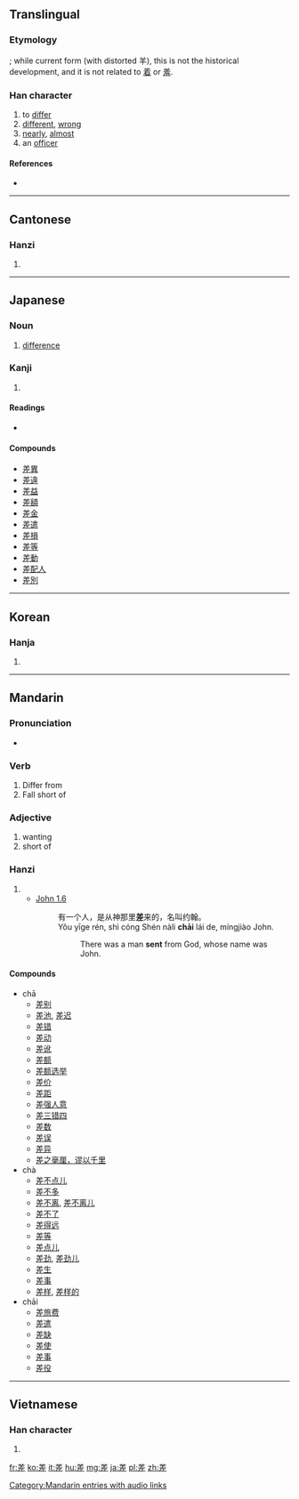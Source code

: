 {{also|着|羞}}
==Translingual==

===Etymology===
{{liushu|i}}; while current form {{Han compound|羊|工}} (with distorted 羊), this is not the historical development, and it is not related to [[着]] or [[羞]].

===Han character===
{{Han char|rn=48|rad=工|as=07|sn=10|four=8021<sub>1</sub>|canj=廿手一 (TQM)}}

# to [[differ]]
# [[different]], [[wrong]]
# [[nearly]], [[almost]]
# an [[officer]]

====References====
* {{Han ref|kx=0326.020|dkj=08732|dj=0629.120|hdz=10413.040|uh=5DEE|ud=24046|bh=AE74|bd=44660}}

----

==Cantonese==

===Hanzi===
{{yue-hanzi|jyut=|y=cha1, chaai1}}

# {{defn|lang=yue|sort=工07}}

----

==Japanese==

===Noun===
{{ja-noun|k|hira=さ|rom=sa}}

# [[difference]]

===Kanji===
{{ja-kanji|grade=4|rs=工07}}

# {{defn|lang=ja|sort=工07}}

====Readings====
* {{ja-readings|on=[[し]] ([[shi]]), [[さ]] ([[sa]])|kun=[[さす]] ([[差す]], [[sasu]]), [[たがう]] ([[tagau]]), [[たがい]] ([[tagai]])}}

====Compounds====
* [[差異]]
* [[差違]]
* [[差益]]
* [[差額]]
* [[差金]]
* [[差遣]]
* [[差損]]
* [[差等]]
* [[差動]]
* [[差配人]]
* [[差別]]

----

==Korean==

===Hanja===
{{ko-hanja|hangeul=[[차]], [[치]]|rv=cha, chi|mr=ch'a, ch'i}}

# {{defn|lang=ko|sort=工07}}

----

==Mandarin==

===Pronunciation===
* {{audio|zh-chà.ogg|audio}}

===Verb===
{{infl|cmn|verb}}

# Differ from
# Fall short of

===Adjective===
{{infl|cmn|verb}}

# wanting
# short of

===Hanzi===
{{cmn-hanzi|pin=[[chā]] ([[cha1]]), [[chà]] ([[cha4]]), [[chāi]] ([[chai1]]), [[cī]] ([[ci1]]), [[zhào]] ([[zhao4]])|wg=ch'ai<sup>1</sup>, chao<sup>4</sup>}}

# {{defn|lang=cmn|sort=工07}}
#* [http://wordproject.org/multi/bi_en_cn_py.htm John 1.6]
#*: 有一个人，是从神那里'''差'''来的，名叫约翰。
#*: Yǒu yīge rén, shì cóng Shén nàli '''chāi''' lái de, míngjiào John.
#*:: There was a man '''sent''' from God, whose name was John. 

====Compounds====
* chā
** [[差别]]
** [[差池]], [[差迟]]
** [[差错]]
** [[差动]]
** [[差讹]]
** [[差额]]
** [[差额选举]]
** [[差价]]
** [[差距]]
** [[差强人意]]
** [[差三错四]]
** [[差数]]
** [[差误]]
** [[差异]]
** [[差之毫厘，谬以千里]]
* chà
** [[差不点儿]]
** [[差不多]]
** [[差不离]], [[差不离儿]]
** [[差不了]]
** [[差得远]]
** [[差等]]
** [[差点儿]]
** [[差劲]], [[差劲儿]]
** [[差生]]
** [[差事]]
** [[差样]], [[差样的]]
* chāi
** [[差旅费]]
** [[差遣]]
** [[差缺]]
** [[差使]]
** [[差事]]
** [[差役]]

[[Category:Mandarin entries with audio links]]

----

==Vietnamese==

===Han character===
{{vi-hantu|[[soa]], [[sai]], [[sái]], [[si]], [[sươi]], [[sau]], [[sây]]|rs=工07}}

# {{defn|lang=vi|sort=工07}}

[[fr:差]]
[[ko:差]]
[[it:差]]
[[hu:差]]
[[mg:差]]
[[ja:差]]
[[pl:差]]
[[zh:差]]